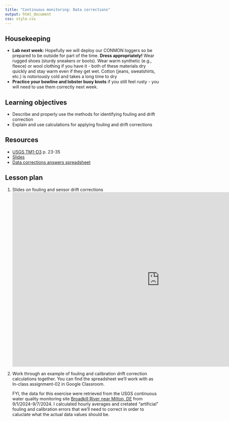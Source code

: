 ```yaml
---
title: "Continuous monitoring: Data corrections"
output: html_document
css: style.css
---
```


## Housekeeping

* **Lab next week:** Hopefully we will deploy our CONMON loggers so be prepared to be outside for part of the time. **Dress appropriately!** Wear rugged shoes (sturdy sneakers or boots). Wear warm synthetic (e.g., fleece) or wool clothing if you have it - both of these materials dry quickly and stay warm even if they get wet. Cotton (jeans, sweatshirts, etc.) is notoriously cold and takes a long time to dry
* **Practice your bowline and lobster buoy knots** if you still feel rusty - you will need to use them correctly next week.

## Learning objectives

* Describe and properly use the methods for identifying fouling and drift correction
* Explain and use calculations for applying fouling and drift corrections 

## Resources

* [USGS TM1-D3](https://pubs.usgs.gov/tm/2006/tm1D3/pdf/TM1D3.pdf) p. 23-35
* [Slides](https://docs.google.com/presentation/d/1MpLZJBUzWRgV7FLXTM75yRtSHC6TObAQW2D5VXuunL0/edit#slide=id.g30775365575_0_452)
* [Data corrections answers spreadsheet](https://docs.google.com/spreadsheets/d/1xTNTT73qkWWaFum8Eo6gWN4tY908dNumNbA1fUGez48/edit?gid=0#gid=0)

## Lesson plan

1. Slides on fouling and sensor drift corrections 
<iframe src="https://docs.google.com/presentation/d/1MpLZJBUzWRgV7FLXTM75yRtSHC6TObAQW2D5VXuunL0/embed?start=false&loop=false&delayms=5000" frameborder="0" width="960" height="569" allowfullscreen="true" mozallowfullscreen="true" webkitallowfullscreen="true" data-external="1"></iframe>

2. Work through an example of fouling and calibration drift correction calculations together. You can find the spreadsheet we'll work with as In-class assignment-02 in Google Classroom.

    FYI, the data for this exercise were retrieved from the USGS continuous water quality monitoring site [Broadkill River near Milton, DE](https://waterdata.usgs.gov/nwis/uv?site_no=01484272&legacy=1) from 9/1/2024-9/7/2024. I calculated hourly averages and cretated "artificial" fouling and calibration errors that we'll need to correct in order to caluclate what the actual data values should be.

